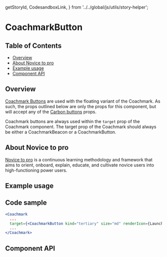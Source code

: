   getStoryId,
  CodesandboxLink,
} from '../../global/js/utils/story-helper';

# CoachmarkButton

## Table of Contents

- [Overview](#overview)
- [About Novice to pro](#about-novice-to-pro)
- [Example usage](#example-usage)
- [Component API](#component-api)

## Overview

[Coachmark Buttons](https://pages.github.ibm.com/cdai-design/pal/novice-to-pro/components/coachmark/usage/#floating)
are used with the floating variant of the Coachmark. As such, the props outlined
below are only the props for this component, but will accept any of the
[Carbon buttons](https://v10.carbondesignsystem.com/components/button/usage/)
props.

Coachmark buttons are always used within the `target` prop of the Coachmark
component. The target prop of the Coachmark should always be either a
CoachmarkBeacon or a CoachmarkButton.

## About Novice to pro

[Novice to pro](https://pages.github.ibm.com/security/security-design/teams-across-security/novice-to-pro/overview/)
is a continuous learning methodology and framework that aims to orient, onboard,
explain, educate, and cultivate novice users into high-functioning power users.

## Example usage

<Canvas className="coachmarkExample" withSource="none">
  <div className="CoachmarkBaseExampleUsage">
    <Story id={getStoryId(CoachmarkButton.displayName, 'coachmark-button')} />
  </div>
</Canvas>

## Code sample

```jsx
<Coachmark
  ...
  target={<CoachmarkButton kind="tertiary" size="md" renderIcon={Launch16} label="Show Information">Click Me</CoachmarkButton>}>
  ...
</Coachmark>

```

## Component API

<ArgsTable />
